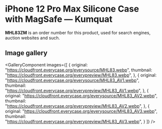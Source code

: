 
# iPhone 12 Pro Max Silicone Case with MagSafe — Kumquat

<Callout type='info' emoji='👉🏻'>**MHL83ZM** is an order number for this product, used for search engines, auction websites and such.</Callout>

## Image gallery

<GalleryComponent
    images={[
      {
        original: "https://cloudfront.everycase.org/everysource/MHL83.webp",
        thumbnail: "https://cloudfront.everycase.org/everypreview/MHL83.webp",
      },
      {
        original: "https://cloudfront.everycase.org/everysource/MHL83_AV1.webp",
        thumbnail: "https://cloudfront.everycase.org/everypreview/MHL83_AV1.webp",
      },
      {
        original: "https://cloudfront.everycase.org/everysource/MHL83_AV2.webp",
        thumbnail: "https://cloudfront.everycase.org/everypreview/MHL83_AV2.webp",
      },
      {
        original: "https://cloudfront.everycase.org/everysource/MHL83_AV3.webp",
        thumbnail: "https://cloudfront.everycase.org/everypreview/MHL83_AV3.webp",
      }
    ]}
  />
